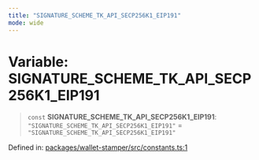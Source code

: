 ```yaml
---
title: "SIGNATURE_SCHEME_TK_API_SECP256K1_EIP191"
mode: wide
---
```

  
# Variable: SIGNATURE\_SCHEME\_TK\_API\_SECP256K1\_EIP191

> `const` **SIGNATURE\_SCHEME\_TK\_API\_SECP256K1\_EIP191**: `"SIGNATURE_SCHEME_TK_API_SECP256K1_EIP191"` = `"SIGNATURE_SCHEME_TK_API_SECP256K1_EIP191"`

Defined in: [packages/wallet-stamper/src/constants.ts:1](https://github.com/tkhq/sdk/blob/ee72856c3f450731d7501ab05001215768b71500/packages/wallet-stamper/src/constants.ts#L1)
